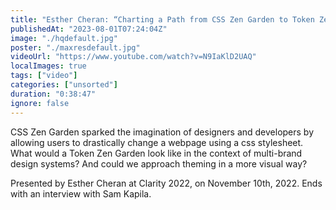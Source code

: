 ```yaml
---
title: "Esther Cheran: “Charting a Path from CSS Zen Garden to Token Zen Garden” — Clarity 2022"
publishedAt: "2023-08-01T07:24:04Z"
image: "./hqdefault.jpg"
poster: "./maxresdefault.jpg"
videoUrl: "https://www.youtube.com/watch?v=N9IaKlD2UAQ"
localImages: true
tags: ["video"]
categories: ["unsorted"]
duration: "0:38:47"
ignore: false
---
```

CSS Zen Garden sparked the imagination of designers and developers by allowing users to drastically change a webpage using a css stylesheet. What would a Token Zen Garden look like in the context of multi-brand design systems? And could we approach theming in a more visual way?

Presented by Esther Cheran at Clarity 2022, on November 10th, 2022. Ends with an interview with Sam Kapila.
